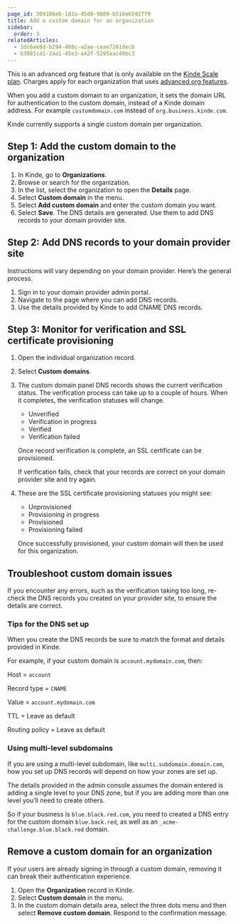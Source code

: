 ```yaml
---
page_id: 309186eb-1d2a-45d0-9089-b516e65927f9
title: Add a custom domain for an organization
sidebar:
  order: 3
relatedArticles:
  - 1dc6ae8d-b294-468c-a2ae-ceae7261decb
  - b3081ca1-2aa1-45e3-a42f-5295aac49bc3
---
```


<Aside type="upgrade">

This is an advanced org feature that is only available on the [Kinde Scale plan](https://kinde.com/pricing/). Charges apply for each organization that uses [advanced org features](/authenticate/custom-configurations/advanced-organization/).

</Aside>

When you add a custom domain to an organization, it sets the domain URL for authentication to the custom domain, instead of a Kinde domain address. For example `customdomain.com` instead of `org.business.kinde.com`.

Kinde currently supports a single custom domain per organization.

## Step 1: Add the custom domain to the organization

1. In Kinde, go to **Organizations**.
2. Browse or search for the organization.
3. In the list, select the organization to open the **Details** page. 
4. Select **Custom domain** in the menu.
5. Select **Add custom domain** and enter the custom domain you want.
6. Select **Save**. The DNS details are generated. Use them to add DNS records to your domain provider site.

## Step 2: Add DNS records to your domain provider site

Instructions will vary depending on your domain provider. Here’s the general process. 

1. Sign in to your domain provider admin portal.
2. Navigate to the page where you can add DNS records. 
3. Use the details provided by Kinde to add CNAME DNS records.

## Step 3: Monitor for verification and SSL certificate provisioning

1. Open the individual organization record.
2. Select **Custom domains**.
3. The custom domain panel DNS records shows the current verification status. The verification process can take up to a couple of hours. When it completes, the verification statuses will change.
    - Unverified
    - Verification in progress
    - Verified
    - Verification failed
    
    Once record verification is complete, an SSL certificate can be provisioned. 
    
    If verification fails, check that your records are correct on your domain provider site and try again.
    
5. These are the SSL certificate provisioning statuses you might see:
    - Unprovisioned
    - Provisioning in progress
    - Provisioned
    - Provisioning failed
    
    Once successfully provisioned, your custom domain will then be used for this organization. 
    

## Troubleshoot custom domain issues

If you encounter any errors, such as the verification taking too long, re-check the DNS records you created on your provider site, to ensure the details are correct.

### Tips for the DNS set up

When you create the DNS records be sure to match the format and details provided in Kinde. 

For example, if your custom domain is `account.mydomain.com`, then:

Host = `account`

Record type = `CNAME`

Value = `account.mydomain.com`

TTL = Leave as default

Routing policy = Leave as default

### Using multi-level subdomains

If you are using a multi-level subdomain, like `multi.subdomain.domain.com`, how you set up DNS records will depend on how your zones are set up. 

The details provided in the admin console assumes the domain entered is adding a single level to your DNS zone, but if you are adding more than one level you’ll need to create others.

So if your business is `blue.black.red.com`, you need to created a DNS entry for the custom domain `blue.back.red`, as well as an `_acme-challenge.blue.black.red` domain.

## Remove a custom domain for an organization

<Aside type="warning">

If your users are already signing in through a custom domain, removing it can break their authentication experience.

</Aside>

1. Open the **Organization** record in Kinde.
2. Select **Custom domain** in the menu.
3. In the custom domain details area, select the three dots menu and then select **Remove custom domain**. Respond to the confirmation message.
